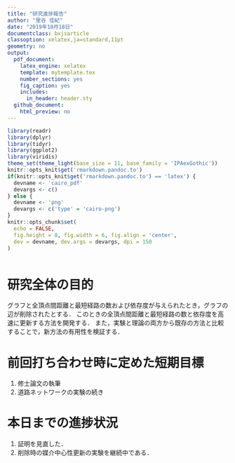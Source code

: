 ```yaml
---
title: "研究進捗報告"
author: "里谷 佳紀"
date: "2019年10月18日"
documentclass: bxjsarticle
classoption: xelatex,ja=standard,11pt
geometry: no
output:
  pdf_document:
    latex_engine: xelatex
    template: mytemplate.tex
    number_sections: yes
    fig_caption: yes
    includes:
      in_header: header.sty
  github_document:
    html_preview: no
---
```


```r
library(readr)
library(dplyr)
library(tidyr)
library(ggplot2)
library(viridis)
theme_set(theme_light(base_size = 11, base_family = 'IPAexGothic'))
knitr::opts_knit$get('rmarkdown.pandoc.to')
if(knitr::opts_knit$get('rmarkdown.pandoc.to') == 'latex') {
  devname <- 'cairo_pdf'
  devargs <- c()
} else {
  devname <- 'png'
  devargs <- c('type' = 'cairo-png')
}
knitr::opts_chunk$set(
  echo = FALSE,
  fig.height = 8, fig.width = 6, fig.align = 'center',
  dev = devname, dev.args = devargs, dpi = 150
)
```

```r
```

# 研究全体の目的
グラフと全頂点間距離と最短経路の数および依存度が与えられたとき，グラフの辺が削除されたとする．
このときの全頂点間距離と最短経路の数と依存度を高速に更新する方法を開発する．
また，実験と理論の両方から既存の方法と比較することで，新方法の有用性を検証する．

# 前回打ち合わせ時に定めた短期目標
1. 修士論文の執筆
2. 道路ネットワークの実験の続き

# 本日までの進捗状況
1. 証明を見直した．
2. 削除時の媒介中心性更新の実験を継続中である．

